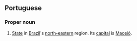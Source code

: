 ==Portuguese==
===Proper noun===
#[[State]] in [[Brazil]]'s [[north-eastern]] region. Its [[capital]] is [[Maceió]].